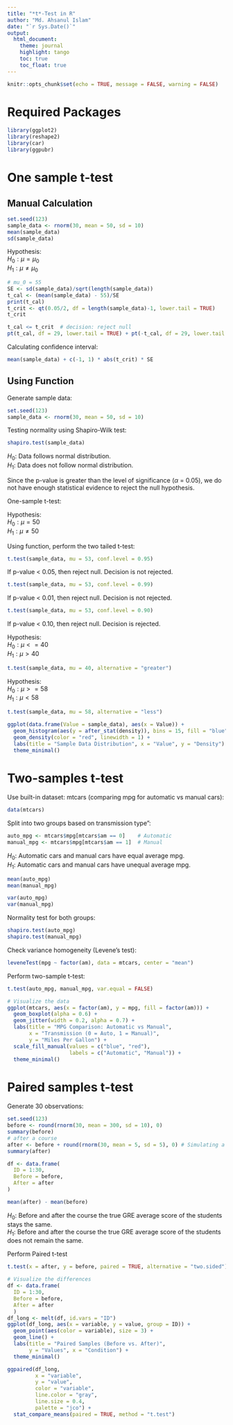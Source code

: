 ---
title: "*t*-Test in R"
author: "Md. Ahsanul Islam"
date: "`r Sys.Date()`"
output: 
  html_document:
    theme: journal
    highlight: tango
    toc: true
    toc_float: true
---

```{r setup, include=FALSE}
knitr::opts_chunk$set(echo = TRUE, message = FALSE, warning = FALSE)
```


# Required Packages

```{r}
library(ggplot2)
library(reshape2)
library(car)
library(ggpubr)
```

# One sample t-test

## Manual Calculation

```{r}
set.seed(123)
sample_data <- rnorm(30, mean = 50, sd = 10)
mean(sample_data)
sd(sample_data)
```

Hypothesis:\
$H_0: \mu = \mu_0$\
$H_1: \mu \neq \mu_0$\

```{r}
# mu_0 = 55
SE <- sd(sample_data)/sqrt(length(sample_data))
t_cal <- (mean(sample_data) - 55)/SE
print(t_cal)
t_crit <- qt(0.05/2, df = length(sample_data)-1, lower.tail = TRUE)
t_crit

t_cal <= t_crit  # decision: reject null
pt(t_cal, df = 29, lower.tail = TRUE) + pt(-t_cal, df = 29, lower.tail = FALSE)
```

Calculating confidence interval:
```{r}
mean(sample_data) + c(-1, 1) * abs(t_crit) * SE
```

## Using Function

Generate sample data:
```{r}
set.seed(123)
sample_data <- rnorm(30, mean = 50, sd = 10)
```

Testing normality using Shapiro-Wilk test:
```{r}
shapiro.test(sample_data)
```

$H_0:$ Data follows normal distribution.   
$H_1:$ Data does not follow normal distribution.   

Since the p-value is greater than the level of significance ($\alpha$ = 0.05), we do not have enough statistical evidence to reject the null hypothesis.

One-sample t-test:

Hypothesis:\
$H_0: \mu = 50$\
$H_1: \mu \neq 50$\

Using function, perform the two tailed t-test:
```{r}
t.test(sample_data, mu = 53, conf.level = 0.95)
```

If p-value < 0.05, then reject null.
Decision is not rejected.

```{r}
t.test(sample_data, mu = 53, conf.level = 0.99)
```

If p-value < 0.01, then reject null. 
Decision is not rejected.

```{r}
t.test(sample_data, mu = 53, conf.level = 0.90)
```

If p-value < 0.10, then reject null. 
Decision is rejected.


Hypothesis:\
$H_0: \mu <= 40$\
$H_1: \mu > 40$\
```{r}
t.test(sample_data, mu = 40, alternative = "greater")
```

Hypothesis:\
$H_0: \mu >= 58$\
$H_1: \mu < 58$\
```{r}
t.test(sample_data, mu = 58, alternative = "less")
```


```{r}
ggplot(data.frame(Value = sample_data), aes(x = Value)) +
  geom_histogram(aes(y = after_stat(density)), bins = 15, fill = "blue", alpha = 0.5) +
  geom_density(color = "red", linewidth = 1) +
  labs(title = "Sample Data Distribution", x = "Value", y = "Density") +
  theme_minimal()
```

# Two-samples t-test

Use built-in dataset: mtcars (comparing mpg for automatic vs manual cars):
```{r}
data(mtcars)
```

Split into two groups based on transmission type":
```{r}
auto_mpg <- mtcars$mpg[mtcars$am == 0]    # Automatic
manual_mpg <- mtcars$mpg[mtcars$am == 1]  # Manual
```

$H_0$: Automatic cars and manual cars have equal average mpg.   
$H_1$: Automatic cars and manual cars have unequal average mpg.   

```{r}
mean(auto_mpg)
mean(manual_mpg)
```

```{r}
var(auto_mpg)
var(manual_mpg)
```



Normality test for both groups:
```{r}
shapiro.test(auto_mpg)
shapiro.test(manual_mpg)
```

Check variance homogeneity (Levene's test):
```{r}
leveneTest(mpg ~ factor(am), data = mtcars, center = "mean")
```

Perform two-sample t-test:
```{r}
t.test(auto_mpg, manual_mpg, var.equal = FALSE) 
```


```{r}
# Visualize the data
ggplot(mtcars, aes(x = factor(am), y = mpg, fill = factor(am))) +
  geom_boxplot(alpha = 0.6) +
  geom_jitter(width = 0.2, alpha = 0.7) +
  labs(title = "MPG Comparison: Automatic vs Manual", 
       x = "Transmission (0 = Auto, 1 = Manual)", 
       y = "Miles Per Gallon") +
  scale_fill_manual(values = c("blue", "red"), 
                    labels = c("Automatic", "Manual")) +
  theme_minimal()
```


# Paired samples t-test

Generate 30 observations:
```{r}
set.seed(123)
before <- round(rnorm(30, mean = 300, sd = 10), 0)
summary(before)
# after a course
after <- before + round(rnorm(30, mean = 5, sd = 5), 0) # Simulating a increase
summary(after)
```

```{r}
df <- data.frame(
  ID = 1:30,
  Before = before,
  After = after
)
```

```{r}
mean(after) - mean(before)
```


$H_0:$ Before and after the course the true GRE average score of the students stays the same.   
$H_1:$ Before and after the course the true GRE average score of the students does not remain the same.   

Perform Paired t-test
```{r}
t.test(x = after, y = before, paired = TRUE, alternative = "two.sided")
```

```{r}
# Visualize the differences
df <- data.frame(
  ID = 1:30,
  Before = before, 
  After = after
  )
df_long <- melt(df, id.vars = "ID")
ggplot(df_long, aes(x = variable, y = value, group = ID)) +
  geom_point(aes(color = variable), size = 3) +
  geom_line() +
  labs(title = "Paired Samples (Before vs. After)", 
       y = "Values", x = "Condition") +
  theme_minimal()

ggpaired(df_long, 
         x = "variable", 
         y = "value",
         color = "variable", 
         line.color = "gray", 
         line.size = 0.4,
         palette = "jco") +
  stat_compare_means(paired = TRUE, method = "t.test")
```

